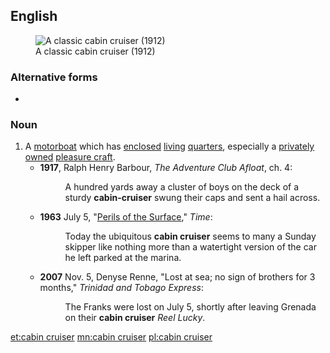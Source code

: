{{also|cabin-cruiser}}
==English==
{{wikipedia}}
[[File:FMIB 44586 36-Ft Cabin Cruiser 'June,' Owned by C C Horton of Chicago Built by the Matthews Boat Co and Powered with 25-40 Sterling.jpeg|thumb|right|A classic cabin cruiser (1912)]]

===Alternative forms===
* {{l|en|cabin-cruiser}}

===Noun===
{{en-noun}}

# A [[motorboat]] which has [[enclosed]] [[living]] [[quarters]], especially a [[private]]ly [[owned]] [[pleasure craft]].
#* '''1917''', Ralph Henry Barbour, ''The Adventure Club Afloat'', ch. 4:
#*: A hundred yards away a cluster of boys on the deck of a sturdy '''cabin-cruiser''' swung their caps and sent a hail across.
#* '''1963''' July 5, "[http://www.time.com/time/magazine/article/0,9171,875037,00.html Perils of the Surface]," ''Time'':
#*: Today the ubiquitous '''cabin cruiser''' seems to many a Sunday skipper like nothing more than a watertight version of the car he left parked at the marina.
#* '''2007''' Nov. 5, Denyse Renne, "Lost at sea; no sign of brothers for 3 months," ''Trinidad and Tobago Express'':
#*: The Franks were lost on July 5, shortly after leaving Grenada on their '''cabin cruiser''' ''Reel Lucky''.

[[et:cabin cruiser]]
[[mn:cabin cruiser]]
[[pl:cabin cruiser]]